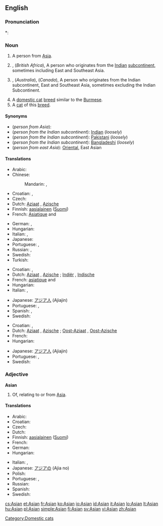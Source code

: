 {{also|asian}}
==English==
{{wikipediaAlt|Asian people}}

===Pronunciation===
*: {{rhymes|eɪʃǝn|eɪʒən}}

===Noun===
{{en-noun}}

# A person from [[Asia]].
# {{British}}, (''British Africa''), A person who originates from the [[Indian]] [[subcontinent]], sometimes including East and Southeast Asia.
# {{US}}, (''Australia''), (''Canada''),  A person who originates from the Indian subcontinent, East and Southeast Asia, sometimes excluding the Indian Subcontinent.
# A [[domestic cat]] [[breed]] similar to the [[Burmese]].
# A [[cat]] of this [[breed]].

====Synonyms====
* (''person from Asia''):
* (''person from the Indian subcontinent''): [[Indian]] (''loosely'')
* (''person from the Indian subcontinent''): [[Pakistani]] (''loosely'')
* (''person from the Indian subcontinent''): [[Bangladeshi]] (''loosely'')
* (''person from east Asia''): [[Oriental]], East Asian

====Translations====
{{trans-top|person from Asia}}
* Arabic: {{t|ar|آسيوي|m|alt=آسيوِي|tr='asyawiy}}
* Chinese:
*: Mandarin: {{t|cmn|亞洲人|sc=Hani}},  {{t|cmn|亚洲人|tr=Yàzhōu-rén|sc=Hani}}
* Croatian: {{t-|hr|Azijac|m|alt=Azíjac}}, {{t-|hr|Azijka|f|alt=Ȃzījka}}
* Czech: {{t-|cs|Asijec|m}}
* Dutch: [[Aziaat]] {{m}}, [[Azische]] {{f}}
* Finnish: [[aasialainen]] ([[:fi:aasialainen|Suomi]])
* French: [[Asiatique]] {{m}} and {{f}}
{{trans-mid}}
* German: {{t-|de|Asiate|m}}, {{t+|de|Asiatin|f}}
* Hungarian: {{t|hu|ázsiai}}
* Italian: {{t+|it|asiatico|m}}, {{t+|it|asiatica|f}}
* Japanese: {{t-|ja|アジア人|tr=Ajia-jin}}
* Portuguese: {{t+|pt|asiático|m}}, {{t-|pt|asiática|f}}
* Russian: {{t|ru|азиат|m|tr=aziát}},  {{t+|ru|азиатка|f|tr=aziátka}}
* Swedish: {{t+|sv|asiat|c}}
* Turkish: {{t+|tr|Asyalı}}
{{trans-bottom}}

{{trans-top|person from or descended from people from the Indian sub-continent}}
* Croatian: {{t-|hr|Azijac|m|alt=Azíjac}}, {{t-|hr|Azijka|f|alt=Ȃzījka}}
* Dutch: [[Aziaat]] {{m}}, [[Azische]] {{f}}; [[Indiër]] {{m}}, [[Indische]] {{f}}
* French: [[asiatique]] {{m}} and {{f}}
* Hungarian: {{t|hu|ázsiai}}
* Italian: {{t+|it|asiatico|m}}, {{t+|it|asiatica|f}}
{{trans-mid}}
* Japanese: [[アジア人]] (Ajiajin)
* Portuguese: {{t+|pt|asiático|m}}, {{t-|pt|asiática|f}}
* Spanish: {{t+|es|asiático|m}}, {{t-|es|asiática|f}}
* Swedish: {{t+|sv|indier|c}}
{{trans-bottom}}

{{trans-top|person from or descended from people from east Asia}}
* Croatian: {{t-|hr|Azijac|m|alt=Azíjac}}, {{t-|hr|Azijka|f|alt=Ȃzījka}}
* Dutch: [[Aziaat]] {{m}}, [[Azische]] {{f}}; [[Oost-Aziaat]] {{m}}, [[Oost-Azische]] {{f}}
* French: {{t+|fr|asiatique}}
* Hungarian: {{t|hu|ázsiai}}
{{trans-mid}}
* Japanese: [[アジア人]] (Ajiajin)
* Portuguese: {{t+|pt|asiático|m}}, {{t-|pt|asiática|f}}
* Swedish: {{t+|sv|asiat|c}}
{{trans-bottom}}

===Adjective===
'''Asian'''

# Of, relating to or from [[Asia]].

====Translations====
{{trans-top|of, relating to or from Asia}}
* Arabic: {{t|ar|آسيوي|m|alt=آسيوِي|tr='asyawiy}}
* Croatian: {{t-|hr|azijski|alt=ȃzījskī}}
* Czech: {{t+|cs|asijský|m}}
* Dutch: {{t+|nl|Aziatisch}}
* Finnish: [[aasialainen]] ([[:fi:aasialainen|Suomi]])
* French: {{t+|fr|asiatique|m|f}}
* German: {{t+|de|asiatisch}}
* Hungarian: {{t|hu|ázsiai}}
{{trans-mid}}
* Italian: {{t+|it|asiatico|m}}, {{t+|it|asiatica|f}}
* Japanese: [[アジア]]の (Ajia no)
* Polish: {{t+|pl|azjatycki|m}}
* Portuguese: {{t+|pt|asiático|m}}, {{t-|pt|asiática|f}}
* Russian: {{t|ru|азиатский|tr=aziátskij}}
* Spanish: {{t+|es|asiático|m}}
* Swedish: {{t+|sv|asiatisk}}
{{trans-bottom}}

[[Category:Domestic cats]]

[[cs:Asian]]
[[et:Asian]]
[[fr:Asian]]
[[ko:Asian]]
[[io:Asian]]
[[id:Asian]]
[[it:Asian]]
[[lo:Asian]]
[[lt:Asian]]
[[hu:Asian]]
[[pl:Asian]]
[[simple:Asian]]
[[fi:Asian]]
[[sv:Asian]]
[[vi:Asian]]
[[zh:Asian]]